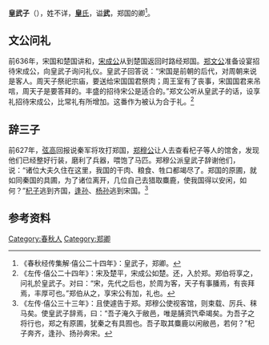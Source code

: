 {{Infobox 先秦人物
|名称= 皇武子
|图像=
|图说=
|姓=
|氏=[[皇氏|皇]]
|名=
|字=
|别名=
|别字=
|谥号=武
|时代=春秋时期
|国家=
|身份=郑卿
|出生=
|逝世=
|在位=
|父=
|母=
|正妻=
|妾=
|子女=
|太子=
}}
'''皇武子'''（{{bd|？||？||}}），姓不详，[[皇氏|'''皇'''氏]]，谥'''武'''，郑国的卿<ref>《春秋经传集解·僖公二十四年》：皇武子，郑卿。</ref>。

==文公问礼==
前636年，宋国和楚国讲和，[[宋成公|宋成公]]从到楚国返回时路经郑国。[[郑文公|郑文公]]准备设宴招待宋成公，向皇武子询问礼仪。皇武子回答说：“宋国是前朝的后代，对周朝来说是客人。周天子祭祀宗庙，要送给宋国国君祭肉；周王室有了丧事，宋国国君来吊唁，周天子是要答拜的。丰盛的招待宋公是适合的。”郑文公听从皇武子的话，设享礼招待宋成公，比常礼有所增加。这番作为被认为合于礼。<ref>《左传·僖公二十四年》：宋及楚平，宋成公如楚。还，入於郑。郑伯将享之，问礼於皇武子。对曰：“宋，先代之后也，於周为客，天子有事膰焉，有丧拜焉，丰厚可也。”郑伯从之，享宋公有加，礼也。</ref>

==辞三子==
前627年，[[弦高|弦高]]回报说秦军将攻打郑国，[[郑穆公|郑穆公]]让人去查看杞子等人的馆舍，发现他们已经整好行装，磨利了兵器，喂饱了马匹。郑穆公派皇武子辞谢他们，说：“诸位大夫久住在这里，我国的干肉、粮食、牲口都竭尽了。郑国的原圃，就如同秦国的具圃，为了诸位离开，几位自己去猎取麋鹿，使我国得以安闲，如何？”[[杞子|杞子]]逃到齐国，[[逢孙|逢孙]]、[[杨孙|杨孙]]逃到宋国。<ref>《左传·僖公三十三年》：且使遽告于郑。郑穆公使视客馆，则束载、厉兵、秣马矣。使皇武子辞焉，曰：“吾子淹久于敝邑，唯是脯资饩牵竭矣。为吾子之将行也，郑之有原圃，犹秦之有具囿也。吾子取其麋鹿以闲敝邑，若何？”杞子奔齐，逢孙、扬孙奔宋。</ref>

== 参考资料 ==
{{reflist}}

[[Category:春秋人|Category:春秋人]]
[[Category:郑卿|Category:郑卿]]